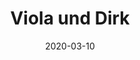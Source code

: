 ---
title: Viola und Dirk
date: 2020-03-10
image: /images/hochzeitsblog/black/black12.jpg
width: 2000
height: 2000
category: Black
couple_category: 
weight: 7106
---